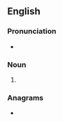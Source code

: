==English==

===Pronunciation===
* {{IPA|/ˈɡɹuːmɪŋz/|lang=en}}

===Noun===
{{head|en|noun form}}

# {{plural of|grooming|lang=en}}

===Anagrams===
* {{anagrams|en|a=ggimnoors|Gongorism}}